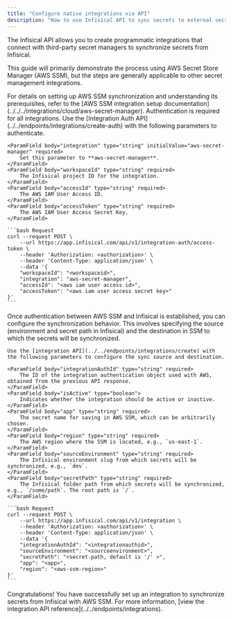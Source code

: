```yaml
---
title: "Configure native integrations via API"
description: "How to use Infisical API to sync secrets to external secret managers"
---
```


The Infisical API allows you to create programmatic integrations that connect with third-party secret managers to synchronize secrets from Infisical.

This guide will primarily demonstrate the process using AWS Secret Store Manager (AWS SSM), but the steps are generally applicable to other secret management integrations.

<Info>
    For details on setting up AWS SSM synchronization and understanding its prerequisites, refer to the [AWS SSM integration setup documentation](../../../integrations/cloud/aws-secret-manager).
</Info>

<Steps>
  <Step title="Authenticate with AWS SSM">
     Authentication is required for all integrations. Use the [Integration Auth API](../../endpoints/integrations/create-auth) with the following parameters to authenticate.

    <ParamField body="integration" type="string" initialValue="aws-secret-manager" required>
        Set this parameter to **aws-secret-manager**.
    </ParamField>
    <ParamField body="workspaceId" type="string" required>
        The Infisical project ID for the integration.
    </ParamField>
    <ParamField body="accessId" type="string" required>
        The AWS IAM User Access ID.
    </ParamField>
    <ParamField body="accessToken" type="string" required>
        The AWS IAM User Access Secret Key.
    </ParamField>

    ```bash Request
    curl --request POST \
        --url https://app.infisical.com/api/v1/integration-auth/access-token \
        --header 'Authorization: <authorization>' \
        --header 'Content-Type: application/json' \
        --data '{
        "workspaceId": "<workspaceid>",
        "integration": "aws-secret-manager",
        "accessId": "<aws iam user access id>",
        "accessToken": "<aws iam user access secret key>"
    }'
    ```

  </Step>
  <Step title="Configure the Synchronization Setup">
	Once authentication between AWS SSM and Infisical is established, you can configure the synchronization behavior. 
	This involves specifying the source (environment and secret path in Infisical) and the destination in SSM to which the secrets will be synchronized.

    Use the [integration API](../../endpoints/integrations/create) with the following parameters to configure the sync source and destination.

    <ParamField body="integrationAuthId" type="string" required>
        The ID of the integration authentication object used with AWS, obtained from the previous API response.
    </ParamField>
    <ParamField body="isActive" type="boolean">
        Indicates whether the integration should be active or inactive.
    </ParamField>
    <ParamField body="app" type="string" required>
        The secret name for saving in AWS SSM, which can be arbitrarily chosen.
    </ParamField>
    <ParamField body="region" type="string" required>
        The AWS region where the SSM is located, e.g., `us-east-1`.
    </ParamField>
    <ParamField body="sourceEnvironment" type="string" required>
        The Infisical environment slug from which secrets will be synchronized, e.g., `dev`.
    </ParamField>
    <ParamField body="secretPath" type="string" required>
        The Infisical folder path from which secrets will be synchronized, e.g., `/some/path`. The root path is `/`.
    </ParamField>

    ```bash Request
    curl --request POST \
        --url https://app.infisical.com/api/v1/integration \
        --header 'Authorization: <authorization>' \
        --header 'Content-Type: application/json' \
        --data '{
        "integrationAuthId": "<integrationauthid>",
        "sourceEnvironment": "<sourceenvironment>",
        "secretPath": "<secret-path, default is '/' >",
        "app": "<app>",
        "region": "<aws-ssm-region>"
    }'
    ```

  </Step>
</Steps>

<Check>
Congratulations! You have successfully set up an integration to synchronize secrets from Infisical with AWS SSM.
For more information, [view the integration API reference](../../endpoints/integrations).
</Check>